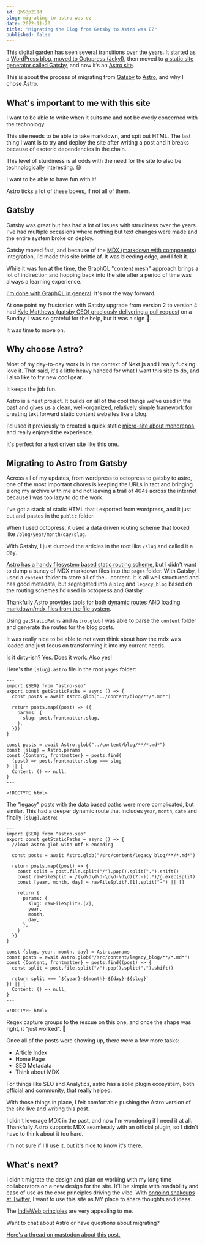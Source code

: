 ```yaml
---
id: QhS3p2I1d
slug: migrating-to-astro-was-ez
date: 2022-11-20
title: "Migrating the Blog from Gatsby to Astro was EZ"
published: false
---
```


This [digital garden](/digital-garden) has seen several transitions over the years. It started as a [WordPress blog, moved to Octopress (Jekyl)](/blog/2012/07/25/fresh-start-migrating-wordpress-octopress), then moved to [a static site generator called Gatsby](/a-handy-npm-script-for-creating-a-new-gatsby-blog-post), and now it’s an [Astro site](https://astro.build/). 

This is about the process of migrating from [Gatsby](https://www.gatsbyjs.com/) to [Astro](https://astro.build/), and why I chose Astro.

## What's important to me with this site

I want to be able to write when it suits me and not be overly concerned with the technology.

This site needs to be able to take markdown, and spit out HTML. The last thing I want is to try and deploy the site after writing a post and it breaks because of esoteric dependencies in the chain.

This level of sturdiness is at odds with the need for the site to also be technologically interesting. 😅

I want to be able to have fun with it!

Astro ticks a lot of these boxes, if not all of them.

## Gatsby

Gatsby was great but has had a lot of issues with strudiness over the years. I've had multiple occasions where nothing but text changes were made and the entire system broke on deploy.

Gatsby moved fast, and because of the [MDX (markdown with components)](https://mdxjs.com/) integration, I'd made this site brittle af. It was bleeding edge, and I felt it.

While it was fun at the time, the GraphQL "content mesh" approach brings a lot of indirection and hopping back into the site after a period of time was always a learning experience.

[I'm done with GraphQL in general](https://twitter.com/jhooks/status/1580001422988279808?s=20&t=pEceptQJ0sp903TXJB71Qw). It's not the way forward.

At one point my frustration with Gatsby upgrade from version 2 to version 4 had [Kyle Matthews (gatsby CEO) graciously delivering a pull request](https://github.com/joelhooks/joelhooks-com/pull/102) on a Sunday. I was so grateful for the help, but it was a sign 🔮.

It was time to move on.

## Why choose Astro?

Most of my day-to-day work is in the context of Next.js and I really fucking love it. That said, it's a little heavy handed for what I want this site to do, and I also like to try new cool gear.

It keeps the job fun.

Astro is a neat project. It builds on all of the cool things we've used in the past and gives us a clean, well-organized, relatively simple framework for creating text forward static content websites like a blog.

I'd used it previously to created a quick static [micro-site about monorepos](https://www.monorepo.party/), and really enjoyed the experience.

It's perfect for a text driven site like this one.

## Migrating to Astro from Gatsby

Across all of my updates, from wordpress to octopress to gatsby to astro, one of the most important chores is keeping the URLs in tact and bringing along my archive with me and not leaving a trail of 404s across the internet because I was too lazy to do the work.

I've got a stack of static HTML that I exported from wordpress, and it just cut and pastes in the `public` folder.

When I used octopress, it used a data driven routing scheme that looked like `/blog/year/month/day/slug`.

With Gatsby, I just dumped the articles in the root like `/slug` and called it a day.

[Astro has a handy filesystem based static routing scheme](https://docs.astro.build/en/core-concepts/routing/#static-routes), but I didn't want to dump a buncy of MDX markdown files into the `pages` folder. With Gatsby, I used a `content` folder to store all of the... content. It is all well structured and has good metadata, but segregated into a `blog` and `legacy_blog` based on the routing schemes I'd used in octopress and Gatsby.

Thankfully [Astro provides tools for both dynamic routes](https://docs.astro.build/en/core-concepts/routing/#dynamic-routes) AND [loading markdown/mdx files from the file system](https://docs.astro.build/en/reference/api-reference/#astroglob).

Using `getStaticPaths` and `Astro.glob` I was able to parse the `content` folder and generate the routes for the blog posts.

It was really nice to be able to not even think about how the mdx was loaded and just focus on transforming it into my current needs.

Is it dirty-ish? Yes. Does it work. Also yes!

Here's the `[slug].astro` file in the root `pages` folder:

```astro
---
import {SEO} from "astro-seo"
export const getStaticPaths = async () => {
  const posts = await Astro.glob("../content/blog/**/*.md*")

  return posts.map((post) => ({
    params: {
      slug: post.frontmatter.slug,
    },
  }))
}

const posts = await Astro.glob("../content/blog/**/*.md*")
const {slug} = Astro.params
const {Content, frontmatter} = posts.find(
  (post) => post.frontmatter.slug === slug
) || {
  Content: () => null,
}
---

<!DOCTYPE html>
```

The "legacy" posts with the data based paths were more complicated, but similar. This had a deeper dynamic route that includes `year`, `month`, `date` and finally `[slug].astro`:

```astro
---
import {SEO} from "astro-seo"
export const getStaticPaths = async () => {
  //load astro glob with utf-8 encoding

  const posts = await Astro.glob("/src/content/legacy_blog/**/*.md*")

  return posts.map((post) => {
    const split = post.file.split("/").pop().split(".").shift()
    const rawFileSplit = /(\d\d\d\d-\d\d-\d\d)(?:-)(.*)/g.exec(split)
    const [year, month, day] = rawFileSplit?.[1].split("-") || []

    return {
      params: {
        slug: rawFileSplit?.[2],
        year,
        month,
        day,
      },
    }
  })
}

const {slug, year, month, day} = Astro.params
const posts = await Astro.glob("/src/content/legacy_blog/**/*.md*")
const {Content, frontmatter} = posts.find((post) => {
  const split = post.file.split("/").pop().split(".").shift()

  return split === `${year}-${month}-${day}-${slug}`
}) || {
  Content: () => null,
}
---

<!DOCTYPE html>
```

Regex capture groups to the rescue on this one, and once the shape was right, it "just worked". 🎉

Once all of the posts were showing up, there were a few more tasks:

* Article Index
* Home Page
* SEO Metadata
* Think about MDX

For things like SEO and Analytics, astro has a solid plugin ecosystem, both official and community, that really helped.

With those things in place, I felt comfortable pushing the Astro version of the site live and writing this post.

I didn't leverage MDX in the past, and now I'm wondering if I need it at all. Thankfully Astro supports MDX seamlessly with an official plugin, so I didn't have to think about it too hard. 

I'm not sure if I'll use it, but it's nice to know it's there.

## What's next?

I didn't migrate the design and plan on working with my long time collaborators on a new design for the site. It'll be simple with readability and ease of use as the core principles driving the vibe. With [ongoing shakeups at Twitter](/15-years-of-twitter-vs-that-one-rich-asshole), I want to use this site as MY place to share thoughts and ideas.

The [IndieWeb principles](https://indieweb.org/principles) are very appealing to me.

Want to chat about Astro or have questions about migrating? 

[Here's a thread on mastodon about this post.](https://hachyderm.io/@joelhooks/109372634174767389)